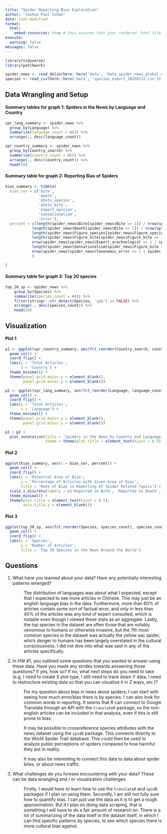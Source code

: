 ```yaml
---
title: "Spider Reporting Bias Exploration"
author: "Joshua Paul Cohen"
date: last-modified
format:
  html:
    embed-resources: true # this ensures that your rendered .html file is self-contained, so we (your instructors) can open it and view all your work
execute: 
  warning: false
messages: false
---
```


```r
library(tidyverse)
library(patchwork)

spider_news <- read_delim(here::here('data', 'Data_spider_news_global.csv'), delim = '\t')
species <- read_csv(here::here('data', 'species_export_20250112.csv'))
```

<!--This declares a CSS object that can be used to tab a whole block of text -->
<style>
    .tab-space {
        padding-left: 60px; /* Add padding to simulate a tab */
    }
</style>

## Data Wrangling and Setup

#### Summary tables for graph 1: Spiders in the News by Language and Country
```r
spr_lang_summary <- spider_news %>% 
  group_by(Language) %>% 
  summarize(language_count = n()) %>% 
  arrange(., desc(language_count))

spr_country_summary <- spider_news %>% 
  group_by(Country_search) %>% 
  summarize(country_count = n()) %>% 
  arrange(., desc(country_count)) %>% 
  head(50)
```


#### Summary table for graph 2: Reporting Bias of Spiders
```r
bias_summary <- tibble(
  bias_var = c('bite', 
               'death', 
               'photo_species', 
               'photo_bite', 
               'expert_opinion', 
               'sensationalism',
               'error'), 
  percent = c(length(spider_news$Bite[spider_news$Bite == 1]) / nrow(spider_news) * 100, 
            length(spider_news$Death[spider_news$Bite == 1]) / nrow(spider_news) * 100, 
            length(spider_news$Figure_species[spider_news$Figure_species == 1]) / nrow(spider_news) * 100, 
            length(spider_news$Figure_bite[spider_news$Figure_bite == 1]) / nrow(spider_news) * 100, 
            nrow(spider_news[spider_news$Expert_arachnologist == 1 | spider_news$Expert_doctor == 1 | spider_news$Expert_others == 1, ]) / nrow(spider_news) * 100, 
            length(spider_news$Sensationalism[spider_news$Figure_bite == 1]) / nrow(spider_news) * 100, 
            nrow(spider_news[spider_news$Taxonomic_error == 1 | spider_news$Venom_error == 1 | spider_news$Anatomy_error == 1 | spider_news$Photo_error == 1, ]) / nrow(spider_news) * 100
            )

)
```


#### Summary table for graph 3: Top 20 species
```r
top_20_sp <- spider_news %>% 
    group_by(Species) %>% 
    summarize(species_count = n()) %>% 
    filter(stringr::str_detect(Species, 'sp$') == FALSE) %>% 
    arrange(., desc(species_count)) %>% 
    head(20)
```

## Visualization

#### Plot 1
```r
p1 <- ggplot(spr_country_summary, aes(fct_reorder(Country_search, country_count), country_count)) + 
  geom_col() + 
  coord_flip() + 
  labs(y = 'Total Articles', 
       x = 'Country') + 
  theme_minimal() + 
  theme(panel.grid.major.y = element_blank(), 
        panel.grid.minor.y = element_blank())

p2 <- ggplot(spr_lang_summary, aes(fct_reorder(Language, language_count), language_count)) + 
  geom_col() + 
  coord_flip() + 
  labs(y = 'Total Articles', 
       x = 'Language') + 
  theme_minimal() + 
  theme(panel.grid.major.y = element_blank(), 
        panel.grid.minor.y = element_blank())

p1 + p2 + 
  plot_annotation(title = 'Spiders in the News by Country and Language', 
                  theme = theme(plot.title = element_text(hjust = 0.5)))
```

#### Plot 2
```r
ggplot(bias_summary, aes(x = bias_var, percent)) + 
  geom_col() + 
  coord_flip() +
  labs(x = 'Potential Area of Bias', 
       y = 'Percentage of Articles with Given Area of Bias', 
       title = 'Rate of Bias in Reporting of Spider Related Topics') + 
  scale_x_discrete(labels = c('Reported on Bite', 'Reported on Death', 'Factual Error', 'Consulted with Expert', 'Photo of Bite Shown', 'Photo of Spider Shown', 'Sensationalistic')) +
  theme_minimal() +
  theme(plot.title = element_text(hjust = 0.5), 
        axis.title.y = element_blank())
```

#### Plot 3
```r
ggplot(top_20_sp, aes(fct_reorder(Species, species_count), species_count)) + 
  geom_col() + 
  coord_flip() + 
  labs(x = 'Species', 
       y = 'Number of Articles', 
       title = 'Top 20 Species in the News Around the World')
```

## Questions

1. What have you learned about your data? Have any potentially interesting patterns emerged?

<p class="tab-space">The distribution of languages was about what I expected, except that I expected to see more articles in Chinese. This may just be an english language bias in the data. Furthermore, more than 60% of articles contain some sort of factual error, and only in less than 40% of the articles was any kind of expert consulted, which is notable even though I viewed these stats as an aggregate. Lastly, the top species in the dataset are often those that are notably venomous to humans or otherwise invasive, but the 7th most common species in the dataset was actually the yellow sac spider, who's danger to humans has been largely overstated in the cultural consciousness. I did not dive into what was said in any of the articles specifically.</p>

2. In HW #1, you outlined some questions that you wanted to answer using these data. Have you made any strides towards answering those questions? If yes, how so? If no, what next steps do you need to take (e.g. I need to create X plot type, I still need to track down Y data, I need to restructure existing data so that you can visualize it in Z ways, etc.)?

<p class="tab-space">For my question about bias in news about spiders, I can start with seeing how much error/bias there is by species. I can also look for common words in reporting. It seems that R can connect to Google Translate through an API with the `translateR` package, so the non-english articles can be included in that analysis, even if this is still prone to bias.</p>

<p class="tab-space">It may be possible to crossreference species attributes with the news dataset using the `spidR` package. This connects directly to the World Spider Trait database. This could then be used to analyze public perceptions of spiders compared to how harmful they are in reality.</p>

<p class="tab-space">It may also be interesting to connect this data to data about spider bites, or about news traffic.</p>

3. What challenges do you foresee encountering with your data? These can be data wrangling and / or visualization challenges. 

<p class="tab-space">Firstly, I would have to learn how to use the `translateR` and `spidR` packages if I plan on using them. Secondly, I am still not fully sure how to quantify bias. I can just use the data as it is to get a rough approximation. But if I plan on doing data scraping, that is something I will have to do a fair amount of research on. There is a lot of summarizing of the data itself in the dataset itself, in which I can find specific patterns by species, to see which species there is more cultural bias against.</p>